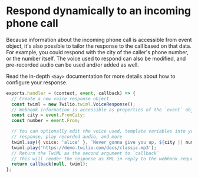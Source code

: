 # Respond dynamically to an incoming phone call

Because information about the incoming phone call is accessible from event object, it's also possible to tailor the response to the call based on that data. For example, you could respond with the city of the caller's phone number, or the number itself. The voice used to respond can also be modified, and pre-recorded audio can be used and/or added as well.

Read the in-depth `<Say>` documentation for more details about how to configure your response.

```js
exports.handler = (context, event, callback) => {
  // Create a new voice response object
  const twiml = new Twilio.twiml.VoiceResponse();
  // Webhook information is accessible as properties of the `event` object
  const city = event.FromCity;
  const number = event.From;

  // You can optionally edit the voice used, template variables into your
  // response, play recorded audio, and more
  twiml.say({ voice: 'alice' }, `Never gonna give you up, ${city || number}`);
  twiml.play('https://demo.twilio.com/docs/classic.mp3');
  // Return the TwiML as the second argument to `callback`
  // This will render the response as XML in reply to the webhook request
  return callback(null, twiml);
};
```
